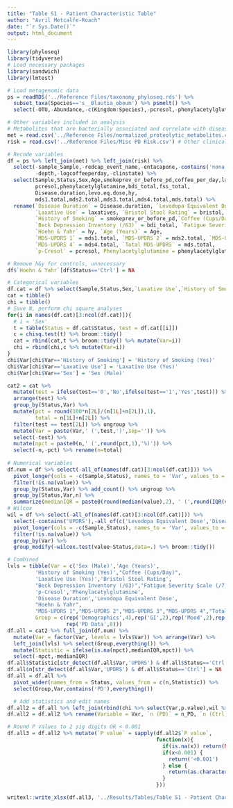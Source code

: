 ```yaml
---
title: "Table S1 - Patient Characteristic Table"
author: "Avril Metcalfe-Roach"
date: "`r Sys.Date()`"
output: html_document
---
```


```r
library(phyloseq)
library(tidyverse)
# Load necessary packages
library(sandwich)
library(lmtest)

# Load metagenomic data
ps = readRDS('../Reference Files/taxonomy_phyloseq.rds') %>% 
  subset_taxa(Species=='s__Blautia_obeum') %>% psmelt() %>% 
  select(-OTU,-Abundance,-c(Kingdom:Species),-pcresol,-phenylacetylglutamine)

# Other variables included in analysis
# Metabolites that are bacterially associated and correlate with disease
met = read.csv('../Reference Files/normalized_proteolytic_metabolites.csv')
risk = read.csv('../Reference Files/Misc PD Risk.csv') # Other clinical variables of interest in PD

# Recode variables
df = ps %>% left_join(met) %>% left_join(risk) %>% 
  select(-sample_Sample,-redcap_event_name,-entacapone,-contains('nona'),
         -depth,-logcoffeeperday,-clinstate) %>% 
  select(Sample,Status,Sex,Age,smokeprev_or_before_pd,coffee_per_day,laxatives,bristol,
         pcresol,phenylacetylglutamine,bdi_total,fss_total,
         Disease.duration,levo.eq.dose,hy,
         mds1.total,mds2.total,mds3.total,mds4.total,mds.total) %>% 
  rename(`Disease Duration` = Disease.duration, `Levodopa Equivalent Dose` = levo.eq.dose,
         `Laxative Use` = laxatives, `Bristol Stool Rating` = bristol, 
         `History of Smoking` = smokeprev_or_before_pd,`Coffee (Cups/Day)` = coffee_per_day,
         `Beck Depression Inventory (/63)` = bdi_total, `Fatigue Severity Scale (/7)` = fss_total,
         `Hoehn & Yahr` = hy, `Age (Years)` = Age,
         `MDS-UPDRS 1` = mds1.total, `MDS-UPDRS 2` = mds2.total, `MDS-UPDRS 3` = mds3.total, 
         `MDS-UPDRS 4` = mds4.total, `Total MDS-UPDRS` = mds.total,
         `p-Cresol` = pcresol, Phenylacetylglutamine = phenylacetylglutamine)

# Remove h&y for controls, unnecessary
df$`Hoehn & Yahr`[df$Status=='Ctrl'] = NA
```

```r
# Categorical variables
df.cat = df %>% select(Sample,Status,Sex,`Laxative Use`,`History of Smoking`)
cat = tibble()
chi = tibble()
# Save N, perform chi square analyses
for(i in names(df.cat)[3:ncol(df.cat)]){
  # i = 'Sex'
  t = table(Status = df.cat$Status, test = df.cat[[i]]) 
  c = chisq.test(t) %>% broom::tidy()
  cat = rbind(cat,t %>% broom::tidy() %>% mutate(Var=i))
  chi = rbind(chi,c %>% mutate(Var=i))
}
chi$Var[chi$Var=='History of Smoking'] = 'History of Smoking (Yes)'
chi$Var[chi$Var=='Laxative Use'] = 'Laxative Use (Yes)'
chi$Var[chi$Var=='Sex'] = 'Sex (Male)'

cat2 = cat %>% 
  mutate(test = ifelse(test=='0','No',ifelse(test=='1','Yes',test))) %>% 
  arrange(test) %>% 
  group_by(Status,Var) %>% 
  mutate(pct = round(100*n[2L]/(n[1L]+n[2L]),1),
         total = n[1L]+n[2L]) %>%
  filter(test == test[2L]) %>% ungroup %>%
  mutate(Var = paste(Var,' (',test,')',sep='')) %>% 
  select(-test) %>% 
  mutate(npct = paste0(n,' (',round(pct,1),'%)')) %>% 
  select(-n,-pct) %>% rename(n=total)
  
# Numerical variables
df.num = df %>% select(-all_of(names(df.cat)[3:ncol(df.cat)])) %>% 
  pivot_longer(cols = -c(Sample,Status), names_to = 'Var', values_to = 'value') %>% 
  filter(!is.na(value)) %>% 
  group_by(Status,Var) %>% add_count() %>% ungroup %>% 
  group_by(Status,Var,n) %>% 
  summarize(medianIQR = paste0(round(median(value),2), ' (',round(IQR(value),2),')'))
# Wilcox
wil = df %>% select(-all_of(names(df.cat)[3:ncol(df.cat)])) %>% 
  select(-contains('UPDRS'),-all_of(c('Levodopa Equivalent Dose','Disease Duration','Hoehn & Yahr'))) %>% 
  pivot_longer(cols = -c(Sample,Status), names_to = 'Var', values_to = 'value') %>% 
  filter(!is.na(value)) %>%
  group_by(Var) %>%
  group_modify(~wilcox.test(value~Status,data=.) %>% broom::tidy())

# Combined
lvls = tibble(Var = c('Sex (Male)','Age (Years)',
         'History of Smoking (Yes)',"Coffee (Cups/Day)",
         'Laxative Use (Yes)','Bristol Stool Rating',
         "Beck Depression Inventory (/63)","Fatigue Severity Scale (/7)",
         'p-Cresol','Phenylacetylglutamine',
         'Disease Duration','Levodopa Equivalent Dose',
         "Hoehn & Yahr",
         "MDS-UPDRS 1","MDS-UPDRS 2","MDS-UPDRS 3","MDS-UPDRS 4","Total MDS-UPDRS"),
         Group = c(rep('Demographics',4),rep('GI',2),rep('Mood',2),rep('Metabolites',2),
                   rep('PD Data',8)))
df.all = cat2 %>% full_join(df.num) %>% 
  mutate(Var = factor(Var, levels = lvls$Var)) %>% arrange(Var) %>% 
  left_join(lvls) %>% select(Group,everything()) %>% 
  mutate(Statistic = ifelse(is.na(npct),medianIQR,npct)) %>% 
  select(-npct,-medianIQR)
df.all$Statistic[str_detect(df.all$Var,'UPDRS') & df.all$Status=='Ctrl'] = NA
df.all$n[str_detect(df.all$Var,'UPDRS') & df.all$Status=='Ctrl'] = NA
df.all = df.all %>% 
  pivot_wider(names_from = Status, values_from = c(n,Statistic)) %>% 
  select(Group,Var,contains('PD'),everything())

  # Add statistics and edit names
df.all2 = df.all %>% left_join(rbind(chi %>% select(Var,p.value),wil %>% select(Var,p.value)))
df.all2 = df.all2 %>% rename(Variable = Var, `n (PD)` = n_PD, `n (Ctrl)` = n_Ctrl, `Statistic (PD)` = Statistic_PD, `Statistic (Ctrl)` = Statistic_Ctrl, `P value` = p.value)

# Round P values to 2 sig digits OR < 0.001
df.all3 = df.all2 %>% mutate(`P value` = sapply(df.all2$`P value`,
                                                function(x){
                                                  if(is.na(x)) return(NA)
                                                  if(x<0.001) {
                                                    return('<0.001')
                                                  } else {
                                                    return(as.character(signif(x,2)))
                                                  }
                                                }))
```

```r
writexl::write_xlsx(df.all3, '../Results/Tables/Table S1 - Patient Characteristic Table.xlsx')
```

